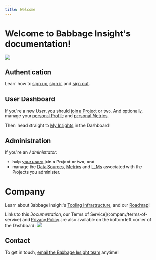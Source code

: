 ```yaml
---
title: Welcome
---
```


# Welcome to Babbage Insight's documentation!

<img src="assets/babbage-insight.svg"/>

## Authentication
Learn how to [sign up](auth/sign-up), [sign in](auth/sign-in) and [sign out](auth/sign-out).

## User Dashboard

If you're a new *User*, you should [join a Project](user/projects) or two. And
optionally, manage your [personal Profile](user/profile) and [personal Metrics](user/metrics).

Then, head straight to [My Insights](user/insights) in the Dashboard!

## Administration
If you're an *Administrator*: 
* help [your users](admin/users) join a Project or two, and
* manage the [Data Sources](admin/sources), [Metrics](admin/metrics) and [LLMs](admin/llms) associated with the Projects you administer.

# Company
Learn about Babbage Insight's [Tooling Infrastructure](tooling), and our
[Roadmap](upcoming)!

Links to this *Documentation*, our Terms of
Service](company/terms-of-service) and [Privacy Policy](company/privacy-policy)
are also available on the bottom left corner of the Dashboard:
<img src="assets/dashboard/documentation.png"/>

## Contact
To get in touch, [email the Babbage Insight team](mailto:team@babbageinsight.com) anytime!